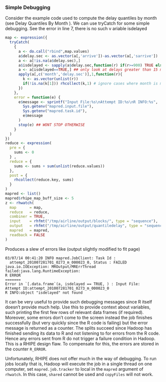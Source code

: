 
### Simple Debugging ###

Consider the example code used to compute the delay quantiles by month (see Delay Quantiles By 
Month ). We can use tryCatch for some simple debugging. See the error in line 7, there is no such v
ariable isdelayed

```r
map <- expression({
  tryCatch(
    {
      a <- do.call("rbind",map.values)
      a$delay.sec <- as.vector(a[,'arrive'])-as.vector(a[,'sarrive'])
      a <- a[!is.na(a$delay.sec),]
      a$isdelayed <- sapply(a$delay.sec,function(r) if(r>=900) TRUE else FALSE)
      a <- a[isdelayed==TRUE,] ## only look at delays greater than 15 minutes
      apply(a[,c('month','delay.sec')],1,function(r){
        k <- as.vector(unlist(r))
        if(!is.na(k[1])) rhcollect(k,1) # ignore cases where month is missing
      })
    },
    error = function(e) {
      e$message <- sprintf("Input File:%s\nAttempt ID:%s\nR INFO:%s",
        Sys.getenv("mapred.input.file"),
        Sys.getenv("mapred.task.id"),
        e$message
      )
      stop(e) ## WONT STOP OTHERWISE
    }
  )
})
reduce <- expression(
  pre = {
    sums <- 0
  } ,
  reduce = {
    sums <- sums + sum(unlist(reduce.values))
  },
  post = { 
    rhcollect(reduce.key, sums) 
  }
)
mapred <- list()
mapred$rhipe_map_buff_size <- 5
z <- rhwatch(
  map      = map,
  reduce   = reduce,
  combiner = TRUE,
  input    = rhfmt("/tmp/airline/output/blocks/", type = "sequence"),
  output   = rhfmt("/tmp/airline/output/quantiledelay", type = "sequence"),
  mapred   = mapred,
  readback = FALSE
)
```

Produces a slew of errors like (output slightly modified to fit page)

```
03/07/14 00:41:20 INFO mapred.JobClient: Task Id :
  attempt_201007281701_0273_m_000023_0, Status : FAILED
java.io.IOException: MROutput/MRErrThread failed:java.lang.RuntimeException:
R ERROR
=======
Error in `[.data.frame`(a, isdelayed == TRUE, ) : Input File:
Attempt ID:attempt_201007281701_0273_m_000023_0
R INFO:object "isdelayed" not found
```

It can be very useful to provide such debugging messages since R itself doesn’t provide much help. 
Use this to provide context about variables, such printing the first few rows of relevant data 
frames (if required). Moreover, some errors don’t come to the screen instead the job finishes 
successfully (but very quickly since the R code is failing) but the error message is returned as a 
counter. The splits succeed since Hadoop has finished sending its data to R and not listening to 
for errors from the R code. Hence any errors sent from R do not trigger a failure condition in 
Hadoop. This is a RHIPE design flaw. To compensate for this, the errors are stored in the counter 
`R_ERROR`.

Unfortunately, RHIPE does not offer much in the way of debugging. To run jobs locally that is, 
Hadoop will execute the job in a single thread on one computer, set `mapred.job.tracker` to local in 
the `mapred` argument of `rhwatch`. In this case, `shared` cannot be used and `copyFiles` will 
not work.

